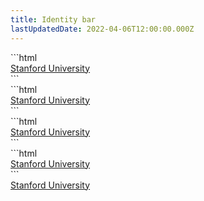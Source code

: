 ```yaml
---
title: Identity bar
lastUpdatedDate: 2022-04-06T12:00:00.000Z
---
```

<div className="lg:max-w-600 xl:max-w-800 2xl:max-w-1000">

  <Section heading="Digital Red" width="full">
  ```html
    <div class="pl-20 md:pl-30 pt-5 pb-1 bg-digital-red">
      <a class="logo hocus:no-underline text-white hocus:text-white text-20 leading-none" href="https://www.stanford.edu">
        Stanford University
      </a>
    </div>
  ```
  <div className="rs-mb-5">
    <IdentityBar className="bg-digital-red" />
  </div>
  </Section>

  <Section heading="Cardinal Red" width="full">
    ```html
      <div class="pl-20 md:pl-30 pt-5 pb-1 bg-cardinal-red">
        <a class="logo hocus:no-underline text-white hocus:text-white text-20 leading-none" href="https://www.stanford.edu">
          Stanford University
        </a>
      </div>
    ```
    <div className="rs-mb-5">
      <IdentityBar className="bg-cardinal-red" />
    </div>
  </Section>

  <Section heading="Black" width="full">
    ```html
      <div class="pl-20 md:pl-30 pt-5 pb-1 bg-black">
        <a class="logo hocus:no-underline text-white hocus:text-white text-20 leading-none" href="https://www.stanford.edu">
          Stanford University
        </a>
      </div>
    ```
    <div className="rs-mb-5">
      <IdentityBar className="bg-black" />
    </div>
  </Section>

  <Section heading="White" width="full">
    ```html
      <div class="px-20 sm:px-30 md:px-50 lg:px-30 pt-5 pb-1 bg-white">
        <a class="logo hocus:no-underline text-cardinal-red hocus:text-cardinal-red text-20 leading-none" href="https://www.stanford.edu">Stanford University</a>
      </div>
    ```
    <div className="rs-mb-5 bg-black-90 p-5">
      <div className="px-20 sm:px-30 md:px-50 lg:px-30 pt-5 pb-1 bg-white">
        <a className="logo hocus:no-underline text-cardinal-red hocus:text-cardinal-red text-20 leading-none" href="https://www.stanford.edu">Stanford University</a>
      </div>
    </div>
  </Section>
</div>
